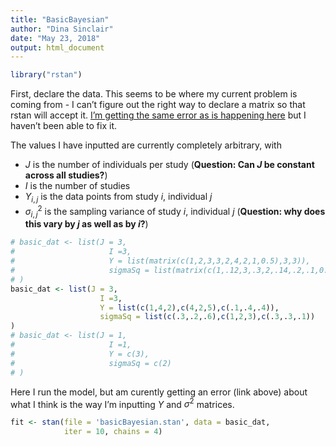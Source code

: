 ```yaml
---
title: "BasicBayesian"
author: "Dina Sinclair"
date: "May 23, 2018"
output: html_document
---
```


```r
library("rstan")
```

First, declare the data. This seems to be where my current problem is coming
from - I can't figure out the right way to declare a matrix so that rstan will
accept it. [I'm getting the same error as is happening here](https://github.com/stan-dev/rstan/issues/384) but I haven't been able to fix it.

The values I have inputted are currently completely arbitrary, with

 * $J$ is the number of individuals per study (**Question: Can $J$ be constant across all studies?**)
 * $I$ is the number of studies
 * $Y_{i,j}$ is the data points from study $i$, individual $j$
 * $\sigma^2_{i,j}$ is the sampling variance of study $i$, individual $j$ (**Question: why does this vary by $j$ as well as by $i$?**)
```r
# basic_dat <- list(J = 3,
#                     I =3,
#                     Y = list(matrix(c(1,2,3,3,2,4,2,1,0.5),3,3)),
#                     sigmaSq = list(matrix(c(1,.12,3,.3,2,.14,.2,.1,0.5),3,3))
# )
basic_dat <- list(J = 3,
                    I =3,
                    Y = list(c(1,4,2),c(4,2,5),c(.1,.4,.4)),
                    sigmaSq = list(c(.3,.2,.6),c(1,2,3),c(.3,.3,.1))
)
# basic_dat <- list(J = 1,
#                     I =1,
#                     Y = c(3),
#                     sigmaSq = c(2)
# )
```

Here I run the model, but am curently getting an error (link above) about what I think is the way I'm inputting $Y$ and $\sigma^2$ matrices.
```r
fit <- stan(file = 'basicBayesian.stan', data = basic_dat, 
            iter = 10, chains = 4)
```

